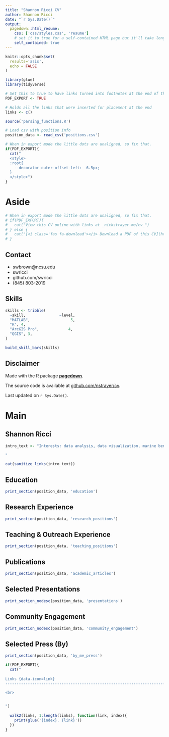 ```yaml
---
title: "Shannon Ricci CV"
author: Shannon Ricci
date: "`r Sys.Date()`"
output:
  pagedown::html_resume:
    css: ['css/styles.css', 'resume']
    # set it to true for a self-contained HTML page but it'll take longer to render
    self_contained: true
---
```


```r
knitr::opts_chunk$set(
  results='asis', 
  echo = FALSE
)

library(glue)
library(tidyverse)

# Set this to true to have links turned into footnotes at the end of the document
PDF_EXPORT <- TRUE

# Holds all the links that were inserted for placement at the end
links <- c()

source('parsing_functions.R')

# Load csv with position info
position_data <- read_csv('positions.csv')
```


```r
# When in export mode the little dots are unaligned, so fix that. 
if(PDF_EXPORT){
  cat("
  <style>
  :root{
    --decorator-outer-offset-left: -6.5px;
  }
  </style>")
}
```


Aside
================================================================================


```r
# When in export mode the little dots are unaligned, so fix that. 
# if(PDF_EXPORT){
#   cat("View this CV online with links at _nickstrayer.me/cv_")
# } else {
#   cat("[<i class='fas fa-download'></i> Download a PDF of this CV](https://github.com/nstrayer/cv/raw/master/strayer_cv.pdf)")
# }
```

Contact {#contact}
--------------------------------------------------------------------------------


- <i class="fa fa-envelope"></i> swbrown@ncsu.edu
- <i class="fa fa-twitter"></i> swricci
- <i class="fa fa-github"></i> github.com/swricci
- <i class="fa fa-phone"></i> (845) 803-2019



Skills {#skills}
--------------------------------------------------------------------------------

```r
skills <- tribble(
  ~skill,               ~level,
  "MATLAB",                  5,
  "R", 4,
  "ArcGIS Pro",             4,
  "QGIS", 3,
)

build_skill_bars(skills)
```





Disclaimer {#disclaimer}
--------------------------------------------------------------------------------

Made with the R package [**pagedown**](https://github.com/rstudio/pagedown). 

The source code is available at [github.com/nstrayer/cv](https://github.com/nstrayer/cv).

Last updated on `r Sys.Date()`.




Main
================================================================================
Shannon Ricci {#title}
--------------------------------------------------------------------------------


```r
intro_text <- "Interests: data analysis, data visualization, marine benthic biology and ecology, conservation, invertebrate fisheries, passive acoustics, informal environmental science education 

"

cat(sanitize_links(intro_text))
```



Education {data-icon=graduation-cap data-concise=true}
--------------------------------------------------------------------------------

```r
print_section(position_data, 'education')
```



Research Experience {data-icon=laptop}
--------------------------------------------------------------------------------

```r
print_section(position_data, 'research_positions')
```



Teaching & Outreach Experience {data-icon=chalkboard-teacher}
--------------------------------------------------------------------------------

```r
print_section(position_data, 'teaching_positions')
```


Publications {data-icon=book}
--------------------------------------------------------------------------------

```r
print_section(position_data, 'academic_articles')
```

Selected Presentations {data-icon=chart-line}
--------------------------------------------------------------------------------

```r
print_section_nodesc(position_data, 'presentations')
```


Community Engagement {data-icon=handshake}
--------------------------------------------------------------------------------

```r
print_section_nodesc(position_data, 'community_engagement')
```

Selected Press (By)  {data-icon=newspaper}
--------------------------------------------------------------------------------

```r
print_section(position_data, 'by_me_press')
```


```r
if(PDF_EXPORT){
  cat("
  
Links {data-icon=link}
--------------------------------------------------------------------------------

<br>


")
  
  walk2(links, 1:length(links), function(link, index){
    print(glue('{index}. {link}'))
  })
}
```


